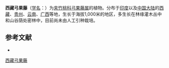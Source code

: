 {{Speciesbox
| name = 西藏弓果藤
| status = 
| status_system = 
| image =
| genus = Toxocarpus
| species = himalensis
| authority = Falc. ex Hook. f. Fl.
}}

'''西藏弓果藤'''（[[学名|学名]]：{{lang|la|''Toxocarpus himalensis''}}）为[[夹竹桃科|夹竹桃科]][[弓果藤属|弓果藤属]]的植物。分布于[[印度|印度]]以及[[中国大陆|中国大陆]]的[[西藏|西藏]]、[[贵州|贵州]]、[[云南|云南]]、[[广西|广西]]等地，生长于海拔1,000米的地区，多生长在林缘灌木丛中和山谷荫处密林中，目前尚未由人工引种栽培。

== 参考文献 ==
<div class="references-small">
* {{cite web| url =http://www.bioinfo.cn/db05/KmzwSpecies.php?action=view&id=1682| title =西藏弓果藤| work =《中国高等植物数据库全库》| publisher =中国科学院微生物研究所| author =昆明植物研究所| accessdate =2009-02-22| deadurl =yes| archiveurl =https://web.archive.org/web/20160305061005/http://www.bioinfo.cn/db05/KmzwSpecies.php?action=view&id=1682| archivedate =2016-03-05| df =}}
</div>
{{Taxonbar|from=Q15225630}}

[[Category:弓果藤属|西藏弓果藤]]


{{植物小作品}}